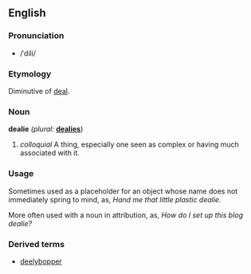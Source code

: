 ==English==
===Pronunciation===
* /ˈdili/

===Etymology===
Diminutive of [[deal]].

===Noun===
'''dealie''' ''(plural:'' '''[[dealies]]''')
# ''colloquial'' A thing, especially one seen as complex or having much associated with it.  

===Usage===
Sometimes used as a placeholder for an object whose name does not immediately spring to mind, as, ''Hand me that little plastic dealie.'' 

More often used with a noun in attribution, as, ''How do I set up this blog dealie?''

===Derived terms===
* [[deelybopper]]